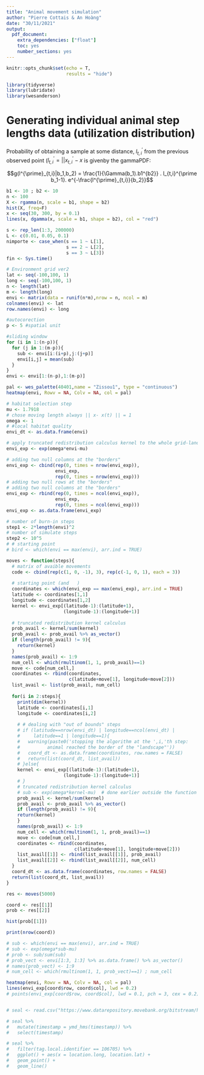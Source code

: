 ```yaml
---
title: "Animal movement simulation"
author: "Pierre Cottais & An Hoàng"
date: "30/11/2021"
output: 
  pdf_document: 
    extra_dependencies: ["float"]
    toc: yes
    number_sections: yes
---
```


```r
knitr::opts_chunk$set(echo = T,
                      results = "hide")
```


```r
library(tidyverse)
library(lubridate)
library(wesanderson)
```


# Generating individual animal step lengths data (utilization distribution)

Probability of obtaining a sample at some distance, $l^{\prime}_{t,i}$ from the previous observed point ($l^{\prime}_{t,i} = || x^{\prime}_{t,i}-x$ is givenby the gammaPDF:

$$g(l^{\prime}_{t,i}|b_1,b_2) = \frac{1}{\Gamma(b_1).b1^{b2}} . l_{t,i}^{\prime b_1-1}. e^{-\frac{l^{\prime}_{t,i}}{b_2}}$$

```r
b1 <- 10 ; b2 <- 10
n <- 100
X <- rgamma(n, scale = b1, shape = b2)
hist(X, freq=F)
x <- seq(30, 300, by = 0.1)
lines(x, dgamma(x, scale = b1, shape = b2), col = "red")
```




```r
s <- rep_len(1:3, 200000)
L <- c(0.01, 0.05, 0.1)
nimporte <- case_when(s == 1 ~ L[1],
                      s == 2 ~ L[2],
                      s == 3 ~ L[3])
fin <- Sys.time()
```


```r
# Environment grid ver2
lat <- seq(-100,100, 1)
long <- seq(-100,100, 1)
n <- length(lat)
m <- length(long)
envi <- matrix(data = runif(n*m),nrow = n, ncol = m)
colnames(envi) <- lat
row.names(envi) <- long

```


```r
#autocorection
p <- 5 #spatial unit

#sliding window
for (i in 1:(n-p)){
  for (j in 1:(m-p)){
    sub <- envi[i:(i+p),j:(j+p)]
    envi[i,j] = mean(sub)
  }
}
envi <- envi[1:(n-p),1:(m-p)]
```


```r
pal <- wes_palette(40401,name = "Zissou1", type = "continuous")
heatmap(envi, Rowv = NA, Colv = NA, col = pal)
```


```r
# habitat selection step
mu <- 1.7918
# chose moving length always || x- x(t) || = 1 
omega <- 1 
# #local habitat quality
envi_dt <- as.data.frame(envi)

# apply truncated redistribution calculus kernel to the whole grid-landscape
envi_exp <- exp(omega*envi-mu)

# adding two null columns at the "borders"
envi_exp <- cbind(rep(0, times = nrow(envi_exp)),
                  envi_exp,
                  rep(0, times = nrow(envi_exp)))
# adding two null rows at the "borders"
# adding two null columns at the "borders"
envi_exp <- rbind(rep(0, times = ncol(envi_exp)),
                  envi_exp,
                  rep(0, times = ncol(envi_exp)))
envi_exp <- as.data.frame(envi_exp)

# number of burn-in steps
step1 <- 2*length(envi)^2
# number of simulate steps
step2 <- 10^5
# # starting point 
# bird <- which(envi == max(envi), arr.ind = TRUE)
```


```r
moves <- function(steps){
  # matrix of avaible movements
  code <- cbind(rep(c(1, 0, -1), 3), rep(c(-1, 0, 1), each = 3))
  
  # starting point (and   )
  coordinates <- which(envi_exp == max(envi_exp), arr.ind = TRUE)
  latitude <- coordinates[1,1]
  longitude <- coordinates[1,2]
  kernel <- envi_exp[(latitude-1):(latitude+1),
                     (longitude-1):(longitude+1)]
  
  # truncated redistribution kernel calculus
  prob_avail <- kernel/sum(kernel)
  prob_avail <- prob_avail %>% as_vector()
  if (length(prob_avail) != 9){
    return(kernel)
  }
  names(prob_avail) <- 1:9
  num_cell <- which(rmultinom(1, 1, prob_avail)==1)
  move <- code[num_cell,]
  coordinates <- rbind(coordinates,
                       c(latitude+move[1], longitude+move[2]))
  list_avail <- list(prob_avail, num_cell)
  
  for(i in 2:steps){
    print(dim(kernel))
    latitude <- coordinates[i,1]
    longitude <- coordinates[i,2]
    
    # # dealing with "out of bounds" steps
    # if (latitude==nrow(envi_dt) | longitude==ncol(envi_dt) |
    #     latitude==1 | longitude==1){
    #   warning(paste0('stopping the algorithm at the ',i,'th step:  
    #          animal reached the border of the "landscape"'))
    #   coord_dt <- as.data.frame(coordinates, row.names = FALSE)
    #   return(list(coord_dt, list_avail))
    # }else{
    kernel <- envi_exp[(latitude-1):(latitude+1),
                     (longitude-1):(longitude+1)]
    # }
    # truncated redistribution kernel calculus
    # sub <- exp(omega*kernel-mu)  # done earlier outside the function
    prob_avail <- kernel/sum(kernel)
    prob_avail <- prob_avail %>% as_vector()
    if (length(prob_avail) != 9){
    return(kernel)
    }
    names(prob_avail) <- 1:9 
    num_cell <- which(rmultinom(1, 1, prob_avail)==1)
    move <- code[num_cell,]
    coordinates <- rbind(coordinates,
                         c(latitude+move[1], longitude+move[2]))
    list_avail[[1]] <- rbind(list_avail[[1]], prob_avail)
    list_avail[[2]] <- rbind(list_avail[[2]], num_cell)
  }
  coord_dt <- as.data.frame(coordinates, row.names = FALSE)
  return(list(coord_dt, list_avail))
}
```


```r
res <- moves(5000)
```


```r
coord <- res[[1]]
prob <- res[[2]]

hist(prob[[1]])

print(nrow(coord))

# sub <- which(envi == max(envi), arr.ind = TRUE)
# sub <- exp(omega*sub-mu)
# prob <- sub/sum(sub)
# prob_vect <- envi[1:3, 1:3] %>% as.data.frame() %>% as_vector()
# names(prob_vect) <- 1:9
# num_cell <- which(rmultinom(1, 1, prob_vect)==1) ; num_cell
```


```r
heatmap(envi, Rowv = NA, Colv = NA, col = pal)
lines(envi_exp[coord$row, coord$col], lwd = 0.2)
# points(envi_exp[coord$row, coord$col], lwd = 0.1, pch = 3, cex = 0.2)
```



```r

```











```r
# seal <- read.csv("https://www.datarepository.movebank.org/bitstream/handle/10255/move.451/Grey%20seals%20%28Halichoerus%20grypus%29%20at%20Sable%20Island%20%28data%20from%20Baker%20et%20al.%202015%29.csv?sequence=1")
```

```r
# seal %>% 
#   mutate(timestamp = ymd_hms(timestamp)) %>% 
#   select(timestamp)
```

```r
# seal %>% 
#   filter(tag.local.identifier == 106705) %>% 
#   ggplot() + aes(x = location.long, location.lat) +
#   geom_point() + 
#   geom_line()
```

